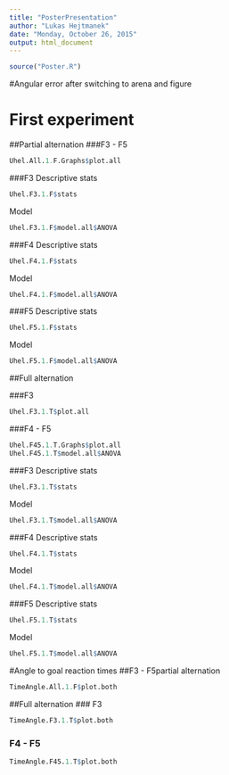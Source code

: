 ```yaml
---
title: "PosterPresentation"
author: "Lukas Hejtmanek"
date: "Monday, October 26, 2015"
output: html_document
---
```


```r
source("Poster.R")
```

#Angular error after switching to arena and figure

# First experiment
##Partial alternation
###F3 - F5
```r
Uhel.All.1.F.Graphs$plot.all
```

###F3
Descriptive stats
```r
Uhel.F3.1.F$stats
```
Model
```r
Uhel.F3.1.F$model.all$ANOVA
```

###F4
Descriptive stats
```r
Uhel.F4.1.F$stats
```
Model
```r
Uhel.F4.1.F$model.all$ANOVA
```

###F5
Descriptive stats
```r
Uhel.F5.1.F$stats
```
Model
```r
Uhel.F5.1.F$model.all$ANOVA
```

##Full alternation

###F3
```r
Uhel.F3.1.T$plot.all
```

###F4 - F5
```r
Uhel.F45.1.T.Graphs$plot.all
Uhel.F45.1.T$model.all$ANOVA
```

###F3
Descriptive stats
```r
Uhel.F3.1.T$stats
```
Model
```r
Uhel.F3.1.T$model.all$ANOVA
```

###F4
Descriptive stats
```r
Uhel.F4.1.T$stats
```
Model
```r
Uhel.F4.1.T$model.all$ANOVA
```

###F5
Descriptive stats
```r
Uhel.F5.1.T$stats
```
Model
```r
Uhel.F5.1.T$model.all$ANOVA
```

#Angle to goal reaction times
##F3 - F5partial alternation
```r
TimeAngle.All.1.F$plot.both
```

##Full alternation
### F3
```r
TimeAngle.F3.1.T$plot.both
```
### F4 - F5
```r
TimeAngle.F45.1.T$plot.both
```
